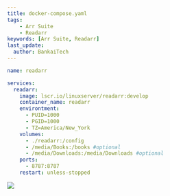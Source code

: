 ---
title: docker-compose.yaml
tags:
    - Arr Suite
    - Readarr
keywords: [Arr Suite, Readarr]
last_update:
  author: BankaiTech
---
```yaml
name: readarr

services:
  readarr:
    image: lscr.io/linuxserver/readarr:develop
    container_name: readarr
    environtment:
      - PUID=1000
      - PGID=1000
      - TZ=America/New_York
    volumes:
      - ./readarr:/config
      - /media/Books:/books #optional
      - /media/Downloads:/media/Downloads #optional
    ports:
      - 8787:8787
    restart: unless-stopped
```

<a href="https://www.buymeacoffee.com/BankaiTech"><img src="https://img.buymeacoffee.com/button-api/?text=Buy me a beer&emoji=🍺&slug=BankaiTech&button_colour=FFDD00&font_colour=000000&font_family=Cookie&outline_colour=000000&coffee_colour=ffffff" /></a>
